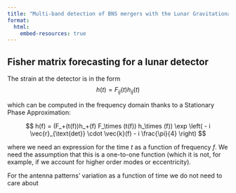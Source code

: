 ```yaml
---
title: "Multi-band detection of BNS mergers with the Lunar Gravitational Wave Antenna"
format:
  html:
    embed-resources: true
---
```


## Fisher matrix forecasting for a lunar detector

The strain at the detector is in the form 
$$ h(t) = F_{ij}(t) h_{ij}(t)
$$

which can be computed in the frequency domain thanks to a Stationary Phase Approximation:

$$ h(f) = (F_+(t(f))h_+(f) F_\times (t(f)) h_\times (f)) \exp \left(
  - i \vec{r}_{\text{det}} \cdot \vec{k}(f)
  - i \frac{\pi}{4}
\right)
$$

where we need an expression for the time $t$ as a function of frequency $f$. 
We need the assumption that this is a one-to-one function (which it is not,
for example, if we account for higher order modes or eccentricity).

For the antenna patterns' variation as a function of time we do not need to care 
about 